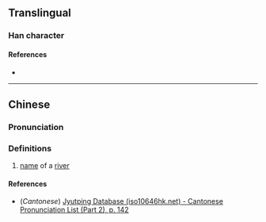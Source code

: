 {{character info}}
==Translingual==

===Han character===
{{Han char|rn=85|rad=水|as=09|sn=12|four=|canj=ETGO|ids=⿰氵羑}}

====References====
* {{Han ref|kx=0638.260|dkj=17884|hdz=31686.010|uh=6E75|ud=28277}}

----

==Chinese==
{{zh-forms}}

===Pronunciation===
{{zh-pron
|m=yǒu
|c=jau5
|mc=
|oc=
|ma=
|cat=pn
}}

===Definitions===
{{zh-hanzi}}

# [[name]] of a [[river]]

====References====
* (''Cantonese'') [http://www.iso10646hk.net/jp/document/download.jsp Jyutping Database (iso10646hk.net) - Cantonese Pronunciation List (Part 2), p. 142]
